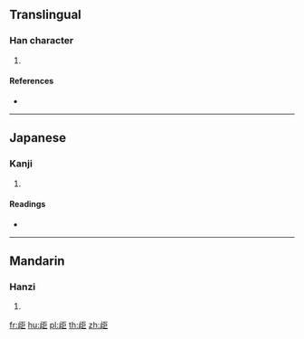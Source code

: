 ==Translingual==

===Han character===
{{Han char|rn=77|rad=止|as=05|sn=9|four=|canj=YMSS|ids=⿰止巨}}

# {{defn|Han|sort=止05}}

====References====
* {{Han ref|kx=0576.130|dkj=16287|dj=0966.160|hdz=21440.060|uh=6B6B|ud=27499}}

----

==Japanese==

===Kanji===
{{ja-kanji|grade=|rs=止05}}

# {{defn|lang=ja|sort=止05}}

====Readings====
* {{ja-readings|on=[[きょ]] (kyo), [[ご]] (go)|kun=[[とめる]] (tomeru)}}

----

==Mandarin==

===Hanzi===
{{cmn-hanzi|pin=[[jù]] ([[ju4]]), [[shà]] ([[sha4]])|wg=chü<sup>4</sup>, sha<sup>4</sup>}}

# {{defn|lang=cmn|sort=止05}}

[[fr:歫]]
[[hu:歫]]
[[pl:歫]]
[[th:歫]]
[[zh:歫]]